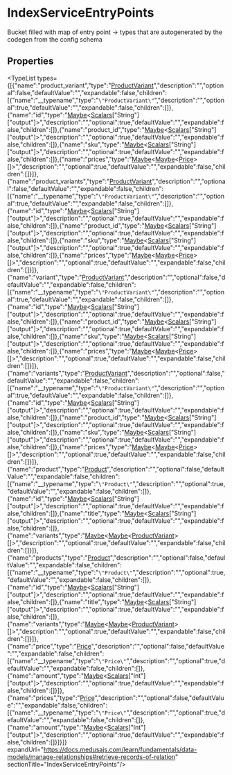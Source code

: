 
# IndexServiceEntryPoints

Bucket filled with map of entry point -&#62; types that are autogenerated by the codegen from the config schema

## Properties

<TypeList types={[{"name":"product_variant","type":"[ProductVariant](../../../types/types.ProductVariant/page.mdx)","description":"","optional":false,"defaultValue":"","expandable":false,"children":[{"name":"__typename","type":"`\"ProductVariant\"`","description":"","optional":true,"defaultValue":"","expandable":false,"children":[]},{"name":"id","type":"[Maybe](../../../types/types.Maybe/page.mdx)&#60;[Scalars](../../../types/types.Scalars/page.mdx)[\"String\"][\"output\"]&#62;","description":"","optional":true,"defaultValue":"","expandable":false,"children":[]},{"name":"product_id","type":"[Maybe](../../../types/types.Maybe/page.mdx)&#60;[Scalars](../../../types/types.Scalars/page.mdx)[\"String\"][\"output\"]&#62;","description":"","optional":true,"defaultValue":"","expandable":false,"children":[]},{"name":"sku","type":"[Maybe](../../../types/types.Maybe/page.mdx)&#60;[Scalars](../../../types/types.Scalars/page.mdx)[\"String\"][\"output\"]&#62;","description":"","optional":true,"defaultValue":"","expandable":false,"children":[]},{"name":"prices","type":"[Maybe](../../../types/types.Maybe/page.mdx)&#60;[Maybe](../../../types/types.Maybe/page.mdx)&#60;[Price](../../../types/types.Price/page.mdx)&#62;[]&#62;","description":"","optional":true,"defaultValue":"","expandable":false,"children":[]}]},{"name":"product_variants","type":"[ProductVariant](../../../types/types.ProductVariant/page.mdx)","description":"","optional":false,"defaultValue":"","expandable":false,"children":[{"name":"__typename","type":"`\"ProductVariant\"`","description":"","optional":true,"defaultValue":"","expandable":false,"children":[]},{"name":"id","type":"[Maybe](../../../types/types.Maybe/page.mdx)&#60;[Scalars](../../../types/types.Scalars/page.mdx)[\"String\"][\"output\"]&#62;","description":"","optional":true,"defaultValue":"","expandable":false,"children":[]},{"name":"product_id","type":"[Maybe](../../../types/types.Maybe/page.mdx)&#60;[Scalars](../../../types/types.Scalars/page.mdx)[\"String\"][\"output\"]&#62;","description":"","optional":true,"defaultValue":"","expandable":false,"children":[]},{"name":"sku","type":"[Maybe](../../../types/types.Maybe/page.mdx)&#60;[Scalars](../../../types/types.Scalars/page.mdx)[\"String\"][\"output\"]&#62;","description":"","optional":true,"defaultValue":"","expandable":false,"children":[]},{"name":"prices","type":"[Maybe](../../../types/types.Maybe/page.mdx)&#60;[Maybe](../../../types/types.Maybe/page.mdx)&#60;[Price](../../../types/types.Price/page.mdx)&#62;[]&#62;","description":"","optional":true,"defaultValue":"","expandable":false,"children":[]}]},{"name":"variant","type":"[ProductVariant](../../../types/types.ProductVariant/page.mdx)","description":"","optional":false,"defaultValue":"","expandable":false,"children":[{"name":"__typename","type":"`\"ProductVariant\"`","description":"","optional":true,"defaultValue":"","expandable":false,"children":[]},{"name":"id","type":"[Maybe](../../../types/types.Maybe/page.mdx)&#60;[Scalars](../../../types/types.Scalars/page.mdx)[\"String\"][\"output\"]&#62;","description":"","optional":true,"defaultValue":"","expandable":false,"children":[]},{"name":"product_id","type":"[Maybe](../../../types/types.Maybe/page.mdx)&#60;[Scalars](../../../types/types.Scalars/page.mdx)[\"String\"][\"output\"]&#62;","description":"","optional":true,"defaultValue":"","expandable":false,"children":[]},{"name":"sku","type":"[Maybe](../../../types/types.Maybe/page.mdx)&#60;[Scalars](../../../types/types.Scalars/page.mdx)[\"String\"][\"output\"]&#62;","description":"","optional":true,"defaultValue":"","expandable":false,"children":[]},{"name":"prices","type":"[Maybe](../../../types/types.Maybe/page.mdx)&#60;[Maybe](../../../types/types.Maybe/page.mdx)&#60;[Price](../../../types/types.Price/page.mdx)&#62;[]&#62;","description":"","optional":true,"defaultValue":"","expandable":false,"children":[]}]},{"name":"variants","type":"[ProductVariant](../../../types/types.ProductVariant/page.mdx)","description":"","optional":false,"defaultValue":"","expandable":false,"children":[{"name":"__typename","type":"`\"ProductVariant\"`","description":"","optional":true,"defaultValue":"","expandable":false,"children":[]},{"name":"id","type":"[Maybe](../../../types/types.Maybe/page.mdx)&#60;[Scalars](../../../types/types.Scalars/page.mdx)[\"String\"][\"output\"]&#62;","description":"","optional":true,"defaultValue":"","expandable":false,"children":[]},{"name":"product_id","type":"[Maybe](../../../types/types.Maybe/page.mdx)&#60;[Scalars](../../../types/types.Scalars/page.mdx)[\"String\"][\"output\"]&#62;","description":"","optional":true,"defaultValue":"","expandable":false,"children":[]},{"name":"sku","type":"[Maybe](../../../types/types.Maybe/page.mdx)&#60;[Scalars](../../../types/types.Scalars/page.mdx)[\"String\"][\"output\"]&#62;","description":"","optional":true,"defaultValue":"","expandable":false,"children":[]},{"name":"prices","type":"[Maybe](../../../types/types.Maybe/page.mdx)&#60;[Maybe](../../../types/types.Maybe/page.mdx)&#60;[Price](../../../types/types.Price/page.mdx)&#62;[]&#62;","description":"","optional":true,"defaultValue":"","expandable":false,"children":[]}]},{"name":"product","type":"[Product](../../../types/types.Product/page.mdx)","description":"","optional":false,"defaultValue":"","expandable":false,"children":[{"name":"__typename","type":"`\"Product\"`","description":"","optional":true,"defaultValue":"","expandable":false,"children":[]},{"name":"id","type":"[Maybe](../../../types/types.Maybe/page.mdx)&#60;[Scalars](../../../types/types.Scalars/page.mdx)[\"String\"][\"output\"]&#62;","description":"","optional":true,"defaultValue":"","expandable":false,"children":[]},{"name":"title","type":"[Maybe](../../../types/types.Maybe/page.mdx)&#60;[Scalars](../../../types/types.Scalars/page.mdx)[\"String\"][\"output\"]&#62;","description":"","optional":true,"defaultValue":"","expandable":false,"children":[]},{"name":"variants","type":"[Maybe](../../../types/types.Maybe/page.mdx)&#60;[Maybe](../../../types/types.Maybe/page.mdx)&#60;[ProductVariant](../../../types/types.ProductVariant/page.mdx)&#62;[]&#62;","description":"","optional":true,"defaultValue":"","expandable":false,"children":[]}]},{"name":"products","type":"[Product](../../../types/types.Product/page.mdx)","description":"","optional":false,"defaultValue":"","expandable":false,"children":[{"name":"__typename","type":"`\"Product\"`","description":"","optional":true,"defaultValue":"","expandable":false,"children":[]},{"name":"id","type":"[Maybe](../../../types/types.Maybe/page.mdx)&#60;[Scalars](../../../types/types.Scalars/page.mdx)[\"String\"][\"output\"]&#62;","description":"","optional":true,"defaultValue":"","expandable":false,"children":[]},{"name":"title","type":"[Maybe](../../../types/types.Maybe/page.mdx)&#60;[Scalars](../../../types/types.Scalars/page.mdx)[\"String\"][\"output\"]&#62;","description":"","optional":true,"defaultValue":"","expandable":false,"children":[]},{"name":"variants","type":"[Maybe](../../../types/types.Maybe/page.mdx)&#60;[Maybe](../../../types/types.Maybe/page.mdx)&#60;[ProductVariant](../../../types/types.ProductVariant/page.mdx)&#62;[]&#62;","description":"","optional":true,"defaultValue":"","expandable":false,"children":[]}]},{"name":"price","type":"[Price](../../../types/types.Price/page.mdx)","description":"","optional":false,"defaultValue":"","expandable":false,"children":[{"name":"__typename","type":"`\"Price\"`","description":"","optional":true,"defaultValue":"","expandable":false,"children":[]},{"name":"amount","type":"[Maybe](../../../types/types.Maybe/page.mdx)&#60;[Scalars](../../../types/types.Scalars/page.mdx)[\"Int\"][\"output\"]&#62;","description":"","optional":true,"defaultValue":"","expandable":false,"children":[]}]},{"name":"prices","type":"[Price](../../../types/types.Price/page.mdx)","description":"","optional":false,"defaultValue":"","expandable":false,"children":[{"name":"__typename","type":"`\"Price\"`","description":"","optional":true,"defaultValue":"","expandable":false,"children":[]},{"name":"amount","type":"[Maybe](../../../types/types.Maybe/page.mdx)&#60;[Scalars](../../../types/types.Scalars/page.mdx)[\"Int\"][\"output\"]&#62;","description":"","optional":true,"defaultValue":"","expandable":false,"children":[]}]}]} expandUrl="https://docs.medusajs.com/learn/fundamentals/data-models/manage-relationships#retrieve-records-of-relation" sectionTitle="IndexServiceEntryPoints"/>
